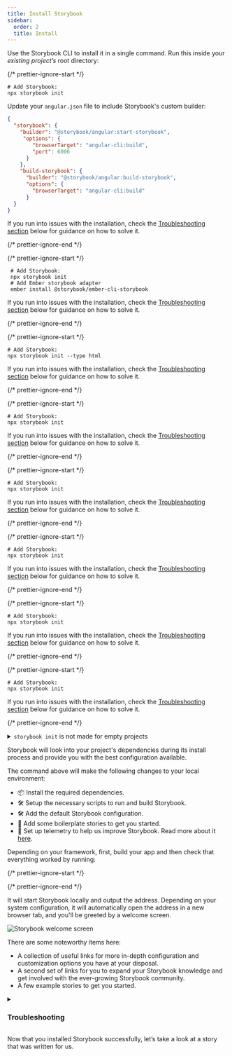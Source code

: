 ```yaml
---
title: Install Storybook
sidebar:
  order: 2
  title: Install
---
```


Use the Storybook CLI to install it in a single command. Run this inside your _existing project’s_ root directory:

{/* prettier-ignore-start */}

<IfRenderer renderer='angular'>

  ```shell
  # Add Storybook:
  npx storybook init
  ```

  Update your `angular.json` file to include Storybook's custom builder:

  ```json
  {
    "storybook": {
      "builder": "@storybook/angular:start-storybook",
       "options": {
          "browserTarget": "angular-cli:build",
          "port": 6006
        }
      },
      "build-storybook": {
        "builder": "@storybook/angular:build-storybook",
        "options": {
          "browserTarget": "angular-cli:build"
        }
    }
  }
  ```

If you run into issues with the installation, check the [Troubleshooting section](#troubleshooting) below for guidance on how to solve it.

</IfRenderer>

{/* prettier-ignore-end */}

{/* prettier-ignore-start */}

<IfRenderer renderer='ember'>

 ```shell
  # Add Storybook:
  npx storybook init
  # Add Ember storybook adapter
  ember install @storybook/ember-cli-storybook
 ```

If you run into issues with the installation, check the [Troubleshooting section](#troubleshooting) below for guidance on how to solve it.

</IfRenderer>

{/* prettier-ignore-end */}

{/* prettier-ignore-start */}

<IfRenderer renderer='html'>

```shell
# Add Storybook:
npx storybook init --type html
```

If you run into issues with the installation, check the [Troubleshooting section](#troubleshooting) below for guidance on how to solve it.

</IfRenderer>

{/* prettier-ignore-end */}

{/* prettier-ignore-start */}

<IfRenderer renderer='preact'>

```shell
# Add Storybook:
npx storybook init
```

If you run into issues with the installation, check the [Troubleshooting section](#troubleshooting) below for guidance on how to solve it.


</IfRenderer>

{/* prettier-ignore-end */}

{/* prettier-ignore-start */}

<IfRenderer renderer='react'>

```shell
# Add Storybook:
npx storybook init
```

If you run into issues with the installation, check the [Troubleshooting section](#troubleshooting) below for guidance on how to solve it.

</IfRenderer>

{/* prettier-ignore-end */}

{/* prettier-ignore-start */}

<IfRenderer renderer='svelte'>

```shell
# Add Storybook:
npx storybook init
```

If you run into issues with the installation, check the [Troubleshooting section](#troubleshooting) below for guidance on how to solve it.

</IfRenderer>

{/* prettier-ignore-end */}

{/* prettier-ignore-start */}

<IfRenderer renderer='vue'>

```shell
# Add Storybook:
npx storybook init
```

If you run into issues with the installation, check the [Troubleshooting section](#troubleshooting) below for guidance on how to solve it.


</IfRenderer>

{/* prettier-ignore-end */}

{/* prettier-ignore-start */}

<IfRenderer renderer='web-components'>

```shell
# Add Storybook:
npx storybook init
```

If you run into issues with the installation, check the [Troubleshooting section](#troubleshooting) below for guidance on how to solve it.

</IfRenderer>

{/* prettier-ignore-end */}

<details>
  <summary><code>storybook init</code> is not made for empty projects</summary>

  Storybook needs to be installed into a project that is already set up with a framework. It will not work on an empty project. There are many ways to bootstrap an app in a given framework, including:

  * 📦 [Create an Angular Workspace](https://angular.io/cli/new)
  * 📦 [Create React App](https://reactjs.org/docs/create-a-new-react-app.html)
  * 📦 [Create a Vue App](https://vuejs.org/guide/quick-start.html)
  * 📦 [Ember CLI](https://guides.emberjs.com/release/getting-started/quick-start/)
  * Or any other tooling available.
</details>

Storybook will look into your project's dependencies during its install process and provide you with the best configuration available.

The command above will make the following changes to your local environment:

* 📦 Install the required dependencies.
* 🛠 Setup the necessary scripts to run and build Storybook.
* 🛠 Add the default Storybook configuration.
* 📝 Add some boilerplate stories to get you started.
* 📡 Set up telemetry to help us improve Storybook. Read more about it [here](../configure/telemetry.mdx).

Depending on your framework, first, build your app and then check that everything worked by running:

{/* prettier-ignore-start */}

<CodeSnippets path="storybook-run-dev.md" />

{/* prettier-ignore-end */}

It will start Storybook locally and output the address. Depending on your system configuration, it will automatically open the address in a new browser tab, and you'll be greeted by a welcome screen.

![Storybook welcome screen](../_assets/get-started/example-welcome.png)

There are some noteworthy items here:

* A collection of useful links for more in-depth configuration and customization options you have at your disposal.
* A second set of links for you to expand your Storybook knowledge and get involved with the ever-growing Storybook community.
* A few example stories to get you started.

<details>
  <summary><h3 id="troubleshooting">Troubleshooting</h3></summary>

  Below are some of the most common installation issues and instructions on how to solve them.


  {/* prettier-ignore-start */}

  <IfRenderer renderer='angular'>

    * Add the `--type angular` flag to the installation command to set up Storybook manually:
      
      ```shell
        npx storybook init --type angular
      ```

    * Storybook's CLI provides support for both [Yarn](https://yarnpkg.com/) and [npm](https://www.npmjs.com/) package managers. If you have Yarn installed in your environment but prefer to use npm as your default package manager add the `--use-npm` flag to your installation command. For example:
      
      ```shell
        npx storybook init --use-npm
      ```
    
    * Storybook supports Webpack 5 out of the box. If you're upgrading from a previous version, run the following command to enable it:
      
      ```shell
        npx storybook@next automigrate
      ```

      Check the [Migration Guide](https://github.com/storybookjs/storybook/blob/next/MIGRATION.md#automigrate) for more information on how to set up Webpack 5.
    
   * If you're using the custom Storybook builder, Storybook will not automatically open a browser window or tab. It's is a known issue that we plan to fix in future releases.
   * When adding Storybook to your Angular project, check if you're running the install command from the root directory. Or in a monorepo environment inside the directory where the `angular.json` file is located.
   * If you need further customization to the Storybook builder configuration, you can use the following table as a reference:
      
      | Configuration element        | Description                                                                                                                                                                                                    |
      | ---------------------------- | ---------------------------------------------------------------------------------------------------------------------------------------------------------------------------------------------------------------|
      | `"browserTarget"`            | Build target to be served using the following format. <br/> `"example-project:builder:config"`                                                                                                                 |
      | `"tsConfig"`                 | Location of the TypeScript configuration file, relative to the current workspace. <br/> `"tsConfig": "./tsconfig.json"`.                                                                                       |
      | `"port"`                     | Port used by Storybook. <br/> `"port": 6006`                                                                                                                                                                   |
      | `"host"`                     | Set up a custom host for Storybook. <br/> `"host": "http://my-custom-host"`                                                                                                                                    |
      | `"configDir"`                | Storybook configuration directory location. <br/> `"configDir": ".storybook"`                                                                                                                                  |
      | `"https"`                    | Starts Storybook with HTTPS enabled. <br/> `"https": true` <br/> Requires custom certificate information.                                                                                                      |
      | `"sslCa"`                    | Provides an SSL certificate authority. <br/> `"sslCa": "your-custom-certificate-authority"` <br/> Optional usage with `"https"`                                                                                |
      | `"sslCert"`                  | Provides an SSL certificate. <br/> `"sslCert": "your-custom-certificate"` <br/> Required for `https`                                                                                                           |
      | `"sslKey"`                   | Provides an SSL key to serve Storybook. <br/> `"sslKey": "your-ssl-key"`                                                                                                                                       |
      | `"smokeTest"`                | Exit Storybook after successful start. <br/> `"smokeTest": true`                                                                                                                                               |
      | `"ci"`                       | Starts Storybook in CI mode (skips interactive prompts and will not open browser window). <br/> `"ci": true`                                                                                                   |
      | `"quiet"`                    | Filters Storybook verbose build output. <br/> `"quiet": true`                                                                                                                                                  |
      | `"docsMode"`                 | Starts Storybook in [documentation mode](../writing-docs/build-documentation.mdx#preview-storybooks-documentation). <br/> `"docsMode": true`                                                                   |
      | `"styles"`                   | Provide the location of the [application's styles](../configure/integration/styling-and-css.mdx#importing-css-files) to be used with Storybook. <br/> `"styles": ["src/styles.css", "src/styles.scss"]` <br/>   |
      | `"stylePreprocessorOptions"` | Provides further customization for style preprocessors resolved to the workspace root. <br/> `"stylePreprocessorOptions": { "includePaths": ["src/styles"] }`                                                  |

    * For other installation issues, check the [Angular README](https://github.com/storybookjs/storybook/blob/release-6-5/app/angular/README.md) for additional instructions.
    

  </IfRenderer>

  {/* prettier-ignore-end */}

  {/* prettier-ignore-start */}

  <IfRenderer renderer='ember'>

  * Add the `--type ember` flag to the installation command to set up Storybook manually:
     
    ```shell
      npx storybook init --type ember
    ```

  * During the install process, if you get the following warning message:

    ```shell
      The ember generate entity-name command requires an entity name to be specified.

      For more details, use ember help.
    ```

  Update the [`@storybook/ember-cli-storybook`](https://www.npmjs.com/package/@storybook/ember-cli-storybook) package to the latest version to fix it.

  * Storybook's CLI provides support for both [Yarn](https://yarnpkg.com/) and [npm](https://www.npmjs.com/) package managers. If you have Yarn installed in your environment but prefer to use npm as your default package manager add the `--use-npm` flag to your installation command. For example:

    ```shell
      npx storybook init --use-npm
    ```
  
  - For other installation issues, check the [Ember README](https://github.com/storybookjs/storybook/blob/release-6-5/app/ember/README.md) for additional instructions.

  </IfRenderer>

  {/* prettier-ignore-end */}
  
  {/* prettier-ignore-start */}

  <IfRenderer renderer='html'>

   * Add the `--type html` flag to the installation command to set up Storybook manually:

      ```shell
        npx storybook init --type html
      ```

   * For other installation issues, check the [Html README](https://github.com/storybookjs/storybook/blob/release-6-5/app/html/README.md) for additional instructions.

  </IfRenderer>

  {/* prettier-ignore-end */}

  {/* prettier-ignore-start */}

  <IfRenderer renderer='preact'>
   
  * Add the `--type preact` flag to the installation command to set up Storybook manually:

    ```shell
      npx storybook init --type preact
    ```
  
  * Storybook's CLI provides support for both [Yarn](https://yarnpkg.com/) and [npm](https://www.npmjs.com/) package managers. If you have Yarn installed in your environment but prefer to use npm as your default package manager add the `--use-npm` flag to your installation command. For example:

    ```shell
      npx storybook init --use-npm
    ```

  * For other installation issues, check the [Preact README](https://github.com/storybookjs/storybook/blob/release-6-5/app/preact/README.md) for additional instructions.

  </IfRenderer>

  {/* prettier-ignore-end */}

  {/* prettier-ignore-start */}

  <IfRenderer renderer='react'>

   * Add the `--type react` flag to the installation command to set up Storybook manually:

    ```shell
      npx storybook init --type react
    ```

  * Storybook's CLI provides support for both [Yarn](https://yarnpkg.com/) and [npm](https://www.npmjs.com/) package managers. If you have Yarn installed in your environment but prefer to use npm as your default package manager add the `--use-npm` flag to your installation command. For example:

     ```shell
      npx storybook init --use-npm
    ```

  * Storybook supports Webpack 5 out of the box. If you're upgrading from a previous version, run the following command to enable it:

    ```shell
      npx storybook@next automigrate
    ```

  Check the [Migration Guide](https://github.com/storybookjs/storybook/blob/next/MIGRATION.md#cra5-upgrade) for more information on how to set up Webpack 5.

  * For other installation issues, check the [React README](https://github.com/storybookjs/storybook/blob/release-6-5/app/react/README.md) for additional instructions.

  </IfRenderer>

  {/* prettier-ignore-end */}

  {/* prettier-ignore-start */}

  <IfRenderer renderer='svelte'>

    * Add the `--type svelte` flag to the installation command to set up Storybook manually:

      ```shell
        npx storybook init --type svelte
      ```
  
    * Storybook's CLI provides support for both [Yarn](https://yarnpkg.com/) and [npm](https://www.npmjs.com/) package managers. If you have Yarn installed in your environment but prefer to use npm as your default package manager add the `--use-npm` flag to your installation command. For example:

      ```shell
        npx storybook init --use-npm
      ```

    * For issues with Svelte Native Story Format, check the [Svelte Story Format addon repository](https://github.com/storybookjs/addon-svelte-csf) for instructions.
    * For other installation issues, check the [Svelte README](https://github.com/storybookjs/storybook/blob/release-6-5/app/svelte/README.md) for additional instructions.


  </IfRenderer>

  {/* prettier-ignore-end */}

  {/* prettier-ignore-start */}

  <IfRenderer renderer='vue'>

    * Add the `--type vue` (for Vue 2), or `--type vue3` (for Vue 3) flag to the installation command to set up Storybook manually:

    ```shell
      # For Vue 2 projects
      npx storybook init --type vue

      # For Vue 3 projects
      npx storybook init --type vue3
    ```

    * Storybook's CLI provides support for both [Yarn](https://yarnpkg.com/) and [npm](https://www.npmjs.com/) package managers. If you have Yarn installed in your environment but prefer to use npm as your default package manager add the `--use-npm` flag to your installation command. For example:

      ```shell
        npx storybook init --use-npm
      ```

    * For other installation issues, check the [Vue 2 README](https://github.com/storybookjs/storybook/blob/release-6-5/app/vue/README.md), or the [Vue 3 README](https://github.com/storybookjs/storybook/blob/release-6-5/app/vue3/README.md) for additional instructions.
    * Vue 3 support is under active development, and we encourage feedback and improvements. Check the [contribution guidelines to help us improve it](../contribute/index.mdx).

  </IfRenderer>

  {/* prettier-ignore-end */}

  {/* prettier-ignore-start */}

  <IfRenderer renderer='web-components'>

   * Add the `--type web_components` flag to the installation command to set up Storybook manually:

    ```shell
      npx storybook init --type web_components
    ```

  * For other installation issues, check the [Web Components README](https://github.com/storybookjs/storybook/blob/release-6-5/app/web-components/README.md) for additional instructions.

  </IfRenderer>

  {/* prettier-ignore-end */}

  If all else fails, try asking for [help](https://storybook.js.org/community#support).

   <Callout variant="info">

    Storybook collects completely anonymous data to help us improve user experience. Participation is optional, and you may [opt-out](../configure/telemetry.mdx#how-to-opt-out) if you'd not like to share any information.
    
  </Callout>
</details>

Now that you installed Storybook successfully, let’s take a look at a story that was written for us.